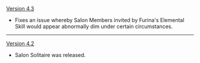 {{Change History/Header}}
[[Version 4.3]]
* Fixes an issue whereby Salon Members invited by Furina's Elemental Skill would appear abnormally dim under certain circumstances.
----
[[Version 4.2]]
* Salon Solitaire was released.